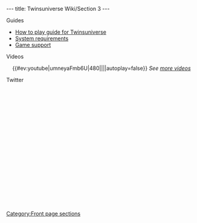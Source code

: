 ---
title: Twinsuniverse Wiki/Section 3
---

<div class="fpbox mobilecollapsible" id="fpguides"><!-- BEGIN Guides box-->
<div class="heading desktopleft mobileleft">Guides</div>
<div class="body bigmobilelinks">
* [[How to play guide for Twinsuniverse]]
* [[System requirements]]
* [[Support|Game support]]
</div>
</div><!--END Guides box-->

<div class="fpbox mobilecollapsible" id="fpvideos"><!-- BEGIN Videos box-->
<div class="heading desktopcenter mobileleft">Videos</div>
<div class="body" style="text-align: center;">
{{#ev:youtube|umneyaFmb6U|480||||autoplay=false}}
''See [[:Category:Videos|more videos]]''
</div>
</div><!--END Videos box-->

<div class="fpbox mobilecollapsible" id="fptwitter"><!-- BEGIN Twitter box-->
<div class="heading desktopcenter mobileleft">Twitter</div>
<div class="body" style="height: 310px; text-align: center;">
{{Twitter}}
</div>
</div><!--END Twitter box--><noinclude>

[[Category:Front page sections]]</noinclude>